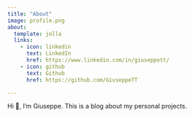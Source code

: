```yaml
---
title: "About"
image: profile.png
about:
  template: jolla
  links:
    - icon: linkedin
      text: LinkedIn
      href: https://www.linkedin.com/in/giuseppett/
    - icon: github
      text: Github
      href: https://github.com/GiuseppeTT

---
```


Hi 👋, I'm Giuseppe. This is a blog about my personal projects.
